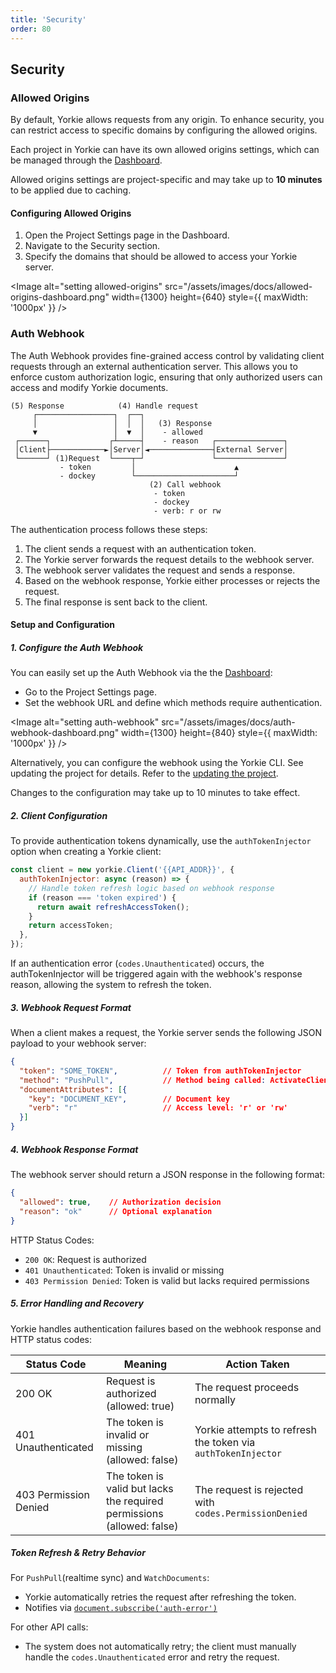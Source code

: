 ```yaml
---
title: 'Security'
order: 80
---
```


## Security

### Allowed Origins

By default, Yorkie allows requests from any origin. To enhance security, you can restrict access to specific domains by configuring the allowed origins.

Each project in Yorkie can have its own allowed origins settings, which can be managed through the [Dashboard]({{DASHBOARD_PATH}}).

<Alert status="warning"> Allowed origins settings are project-specific and may take up to **10 minutes** to be applied due to caching. </Alert>

#### Configuring Allowed Origins

1. Open the Project Settings page in the Dashboard.
1. Navigate to the Security section.
1. Specify the domains that should be allowed to access your Yorkie server.

<Image alt="setting allowed-origins" src="/assets/images/docs/allowed-origins-dashboard.png" width={1300} height={640} style={{ maxWidth: '1000px' }} />

### Auth Webhook

The Auth Webhook provides fine-grained access control by validating client requests through an external authentication server. This allows you to enforce custom authorization logic, ensuring that only authorized users can access and modify Yorkie documents.

```
(5) Response            (4) Handle request
     ┌─────────────────┐  ┌──┐
     │                 │  │  │   (3) Response
     ▼                 │  ▼  │    - allowed
 ┌──────┐             ┌┴─────┤    - reason   ┌───────────────┐
 │Client├────────────►│Server│◄──────────────┤External Server│
 └──────┘ (1)Request  └────┬─┘               └───────────────┘
           - token         │                      ▲
           - dockey        └──────────────────────┘
                               (2) Call webhook
                                - token
                                - dockey
                                - verb: r or rw
```

The authentication process follows these steps:

1. The client sends a request with an authentication token.
1. The Yorkie server forwards the request details to the webhook server.
1. The webhook server validates the request and sends a response.
1. Based on the webhook response, Yorkie either processes or rejects the request.
1. The final response is sent back to the client.

#### Setup and Configuration

##### 1. Configure the Auth Webhook

You can easily set up the Auth Webhook via the the [Dashboard]({{DASHBOARD_PATH}}):
- Go to the Project Settings page.
- Set the webhook URL and define which methods require authentication.

<Image alt="setting auth-webhook" src="/assets/images/docs/auth-webhook-dashboard.png" width={1300} height={840} style={{ maxWidth: '1000px' }} />

Alternatively, you can configure the webhook using the Yorkie CLI. See updating the project for details. Refer to the [updating the project](/docs/cli#updating-the-project).

<Alert status="warning"> Changes to the configuration may take up to 10 minutes to take effect. </Alert>

##### 2. Client Configuration

To provide authentication tokens dynamically, use the `authTokenInjector` option when creating a Yorkie client:

```javascript
const client = new yorkie.Client('{{API_ADDR}}', {
  authTokenInjector: async (reason) => {
    // Handle token refresh logic based on webhook response
    if (reason === 'token expired') {
      return await refreshAccessToken();
    }
    return accessToken;
  },
});
```

If an authentication error (`codes.Unauthenticated`) occurs, the authTokenInjector will be triggered again with the webhook's response reason, allowing the system to refresh the token.

##### 3. Webhook Request Format

When a client makes a request, the Yorkie server sends the following JSON payload to your webhook server:

```json
{
  "token": "SOME_TOKEN",          // Token from authTokenInjector
  "method": "PushPull",           // Method being called: ActivateClient, DeactivateClient, AttachDocument, DetachDocument, WatchDocuments
  "documentAttributes": [{
    "key": "DOCUMENT_KEY",        // Document key
    "verb": "r"                   // Access level: 'r' or 'rw'
  }]
}
```

##### 4. Webhook Response Format

The webhook server should return a JSON response in the following format:

```json
{
  "allowed": true,    // Authorization decision
  "reason": "ok"      // Optional explanation
}
```

HTTP Status Codes:
- `200 OK`: Request is authorized
- `401 Unauthenticated`: Token is invalid or missing
- `403 Permission Denied`: Token is valid but lacks required permissions

##### 5. Error Handling and Recovery

Yorkie handles authentication failures based on the webhook response and HTTP status codes:

| Status Code | Meaning | Action Taken |
|------------|---------|--------------|
| 200 OK | Request is authorized (allowed: true) | The request proceeds normally |
| 401 Unauthenticated | The token is invalid or missing (allowed: false) | Yorkie attempts to refresh the token via `authTokenInjector` |
| 403 Permission Denied | The token is valid but lacks the required permissions (allowed: false) | The request is rejected with `codes.PermissionDenied` |

##### Token Refresh & Retry Behavior
For `PushPull`(realtime sync) and `WatchDocuments`: 
- Yorkie automatically retries the request after refreshing the token.
- Notifies via [`document.subscribe('auth-error')`](/docs/js-sdk#documentsubscribeauth-error)

For other API calls:
- The system does not automatically retry; the client must manually handle the `codes.Unauthenticated` error and retry the request.

